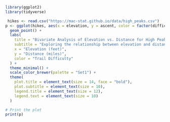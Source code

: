 ```r
library(ggplot2)
library(tidyverse)

 hikes <- read.csv("https://mac-stat.github.io/data/high_peaks.csv")
p <- ggplot(hikes, aes(x = elevation, y = ascent, color = factor(difficulty))) + 
  geom_point() + 
  labs(
    title = "Bivariate Analysis of Elevation vs. Distance for High Peaks",
    subtitle = "Exploring the relationship between elevation and distance for hiking trails",
    x = "Elevation (feet)",
    y = "Distance (miles)",
    color = "Trail Difficulty"
  ) + 
  theme_minimal() + 
  scale_color_brewer(palette = "Set1") + 
  theme(
    plot.title = element_text(size = 14, face = "bold"),
    plot.subtitle = element_text(size = 10),
    legend.title = element_text(size = 12),
    legend.text = element_text(size = 10)
  )

# Print the plot
print(p)


```
